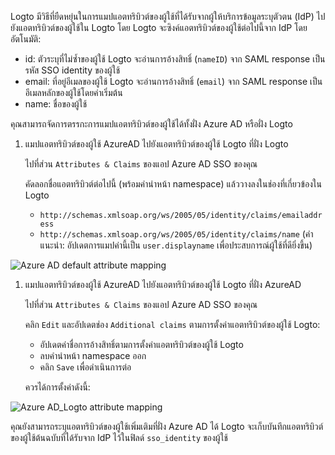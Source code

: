 Logto มีวิธีที่ยืดหยุ่นในการแมปแอตทริบิวต์ของผู้ใช้ที่ได้รับจากผู้ให้บริการข้อมูลระบุตัวตน (IdP) ไปยังแอตทริบิวต์ของผู้ใช้ใน Logto โดย Logto จะซิงค์แอตทริบิวต์ของผู้ใช้ต่อไปนี้จาก IdP โดยอัตโนมัติ:

- id: ตัวระบุที่ไม่ซ้ำของผู้ใช้ Logto จะอ่านการอ้างสิทธิ์ (`nameID`) จาก SAML response เป็นรหัส SSO identity ของผู้ใช้
- email: ที่อยู่อีเมลของผู้ใช้ Logto จะอ่านการอ้างสิทธิ์ (`email`) จาก SAML response เป็นอีเมลหลักของผู้ใช้โดยค่าเริ่มต้น
- name: ชื่อของผู้ใช้

คุณสามารถจัดการตรรกะการแมปแอตทริบิวต์ของผู้ใช้ได้ทั้งฝั่ง Azure AD หรือฝั่ง Logto

1. แมปแอตทริบิวต์ของผู้ใช้ AzureAD ไปยังแอตทริบิวต์ของผู้ใช้ Logto ที่ฝั่ง Logto

   ไปที่ส่วน `Attributes & Claims` ของแอป Azure AD SSO ของคุณ

   คัดลอกชื่อแอตทริบิวต์ต่อไปนี้ (พร้อมคำนำหน้า namespace) แล้ววางลงในช่องที่เกี่ยวข้องใน Logto

   - `http://schemas.xmlsoap.org/ws/2005/05/identity/claims/emailaddress`
   - `http://schemas.xmlsoap.org/ws/2005/05/identity/claims/name` (คำแนะนำ: อัปเดตการแมปค่านี้เป็น `user.displayname` เพื่อประสบการณ์ผู้ใช้ที่ดียิ่งขึ้น)

<img
  src="/img/assets/azure_ad_default_attribute_mapping.webp"
  alt="Azure AD default attribute mapping"
/>

1. แมปแอตทริบิวต์ของผู้ใช้ AzureAD ไปยังแอตทริบิวต์ของผู้ใช้ Logto ที่ฝั่ง AzureAD

   ไปที่ส่วน `Attributes & Claims` ของแอป Azure AD SSO ของคุณ

   คลิก `Edit` และอัปเดตช่อง `Additional claims` ตามการตั้งค่าแอตทริบิวต์ของผู้ใช้ Logto:

   - อัปเดตค่าชื่อการอ้างสิทธิ์ตามการตั้งค่าแอตทริบิวต์ของผู้ใช้ Logto
   - ลบคำนำหน้า namespace ออก
   - คลิก `Save` เพื่อดำเนินการต่อ

   ควรได้การตั้งค่าดังนี้:

<img
  src="/img/assets/azure_ad_logto_attribute_mapping.webp"
  alt="Azure AD_Logto attribute mapping"
/>

คุณยังสามารถระบุแอตทริบิวต์ของผู้ใช้เพิ่มเติมที่ฝั่ง Azure AD ได้ Logto จะเก็บบันทึกแอตทริบิวต์ของผู้ใช้ต้นฉบับที่ได้รับจาก IdP ไว้ในฟิลด์ `sso_identity` ของผู้ใช้

